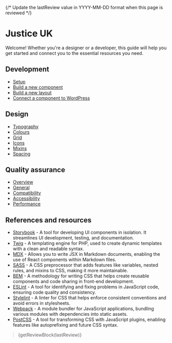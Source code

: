 
{/* Update the lastReview value in YYYY-MM-DD format when this page is reviewed */}

# Justice UK

Welcome! Whether you're a designer or a developer, this guide will help you get started and connect you to the essential resources you need.

## Development

- [Setup](/docs/development-setup--docs)
- [Build a new component](/docs/development-build-a-new-component--docs)
- [Build a new layout](/docs/development-build-a-new-layout--docs)
- [Connect a component to WordPress](/docs/development-connect-a-component-to-wordpress--docs)

## Design

- [Typography](/docs/design-typography--docs)
- [Colours](/docs/design-colours--docs)
- [Grid](/docs/design-grid--docs)
- [Icons](/docs/design-icons--docs)
- [Mixins](/docs/design-mixins--docs)
- [Spacing](/docs/design-spacing--docs)

## Quality assurance

- [Overview](/docs/quality-assurance-overview--docs)
- [General](/docs/quality-assurance-general--docs)
- [Compatibility](/docs/quality-assurance-compatibility--docs)
- [Accessibility](/docs/quality-assurance-accessibility--docs)
- [Performance](/docs/quality-assurance-performance--docs)

## References and resources

- <a href="https://storybook.js.org/docs">Storybook</a> - A tool for developing UI components in isolation. It streamlines UI development, testing, and documentation.
- <a href="https://twig.symfony.com/doc/">Twig</a> - A templating engine for PHP, used to create dynamic templates with a clean and readable syntax.
- <a href="https://mdxjs.com/docs/">MDX</a> - Allows you to write JSX in Markdown documents, enabling the use of React components within Markdown files.
- <a href="https://sass-lang.com/documentation/">SASS</a> - A CSS preprocessor that adds features like variables, nested rules, and mixins to CSS, making it more maintainable.
- <a href="https://en.bem.info/methodology/">BEM</a> - A methodology for writing CSS that helps create reusable components and code sharing in front-end development.
- <a href="https://eslint.org/docs/latest/">ESLint</a> - A tool for identifying and fixing problems in JavaScript code, ensuring code quality and consistency.
- <a href="https://stylelint.io/">Stylelint</a> - A linter for CSS that helps enforce consistent conventions and avoid errors in stylesheets.
- <a href="https://webpack.js.org/concepts/">Webpack</a> - A module bundler for JavaScript applications, bundling various modules with dependencies into static assets.
- <a href="https://postcss.org/docs/">PostCSS</a> - A tool for transforming CSS with JavaScript plugins, enabling features like autoprefixing and future CSS syntax.

> {getReviewBlock(lastReview)}